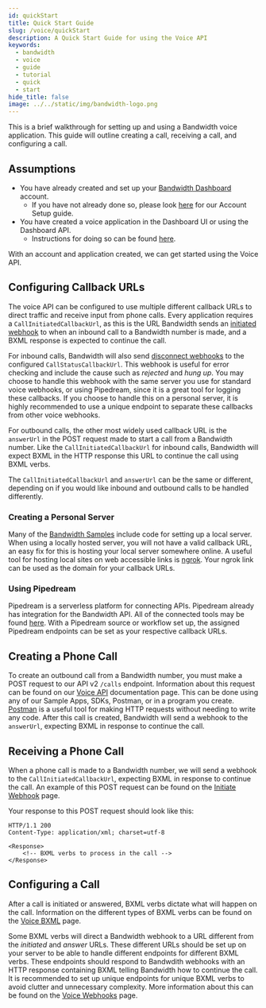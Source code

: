 ```yaml
---
id: quickStart
title: Quick Start Guide
slug: /voice/quickStart
description: A Quick Start Guide for using the Voice API
keywords:
  - bandwidth
  - voice
  - guide
  - tutorial
  - quick
  - start
hide_title: false
image: ../../static/img/bandwidth-logo.png
---
```


This is a brief walkthrough for setting up and using a Bandwidth voice application. This guide will outline creating a call, receiving a call, and configuring a call.

## Assumptions
* You have already created and set up your [Bandwidth Dashboard](https://dashboard.bandwidth.com) account. 
    * If you have not already done so, please look [here](/docs/account/setup) for our Account Setup guide.
* You have created a voice application in the Dashboard UI or using the Dashboard API. 
    * Instructions for doing so can be found [here](/docs/account/applications).

With an account and application created, we can get started using the Voice API.

## Configuring Callback URLs
The voice API can be configured to use multiple different callback URLs to direct traffic and receive input from phone calls.
Every application requires a `CallInitiatedCallbackUrl`, as this is the URL Bandwidth sends an [initiated webhook](./webhooks/initiate.mdx) to when an inbound call to a Bandwidth number is made,
and a BXML response is expected to continue the call.

For inbound calls, Bandwidth will also send [disconnect webhooks](./webhooks/disconnect.mdx) to the configured `CallStatusCallbackUrl`. This webhook is useful for error checking and include the cause such as _rejected_ and _hung up_.
You may choose to handle this webhook with the same server you use for standard voice webhooks, or using Pipedream, since it is a great tool for logging these callbacks.
If you choose to handle this on a personal server, it is highly recommended to use a unique endpoint to separate these callbacks from other voice webhooks.

For outbound calls, the other most widely used callback URL is the `answerUrl` in the POST request made to start a call from a Bandwidth number.
Like the `CallInitiatedCallbackUrl` for inbound calls, Bandwidth will expect BXML in the HTTP response this URL to continue the call using BXML verbs.

The `CallInitiatedCallbackUrl` and `answerUrl` can be the same or different, depending on if you would like inbound and outbound calls to be handled differently.

### Creating a Personal Server
Many of the [Bandwidth Samples](https://github.com/Bandwidth-Samples) include code for setting up a local server.
When using a locally hosted server, you will not have a valid callback URL, an easy fix for this is hosting your local server somewhere online.
A useful tool for hosting local sites on web accessible links is [ngrok](https://ngrok.com/). Your ngrok link can be used as the domain for your callback URLs.


### Using Pipedream
Pipedream is a serverless platform for connecting APIs.
Pipedream already has integration for the Bandwidth API. All of the connected tools may be found [here](https://pipedream.com/apps/bandwidth/integrations/pipedream).
With a Pipedream source or workflow set up, the assigned Pipedream endpoints can be set as your respective callback URLs.

## Creating a Phone Call
To create an outbound call from a Bandwidth number, you must make a POST request to our API v2 `/calls` endpoint.
Information about this request can be found on our [Voice API](/apis/voice#operation/createCall) documentation page.
This can be done using any of our Sample Apps, SDKs, Postman, or in a program you create.
[Postman](https://www.postman.com/) is a useful tool for making HTTP requests without needing to write any code.
After this call is created, Bandwidth will send a webhook to the `answerUrl`, expecting BXML in response to continue the call.

## Receiving a Phone Call
When a phone call is made to a Bandwidth number, we will send a webhook to the `CallInitiatedCallbackUrl`, expecting BXML in response to continue the call.
An example of this POST request can be found on the [Initiate Webhook](/docs/voice/webhooks/initiate#examples) page.

Your response to this POST request should look like this:
```
HTTP/1.1 200
Content-Type: application/xml; charset=utf-8

<Response>
    <!-- BXML verbs to process in the call -->
</Response>
```


## Configuring a Call
After a call is initiated or answered, BXML verbs dictate what will happen on the call.
Information on the different types of BXML verbs can be found on the [Voice BXML](/docs/voice/bxml) page.

Some BXML verbs will direct a Bandwidth webhook to a URL different from the _initiated_ and _answer_ URLs.
These different URLs should be set up on your server to be able to handle different endpoints for different BXML verbs.
These endpoints should respond to Bandwdith webhooks with an HTTP response containing BXML telling Bandwidth how to continue the call.
It is recommended to set up unique endpoints for unique BXML verbs to avoid clutter and unnecessary complexity.
More information about this can be found on the [Voice Webhooks](/docs/voice/webhooks) page.

